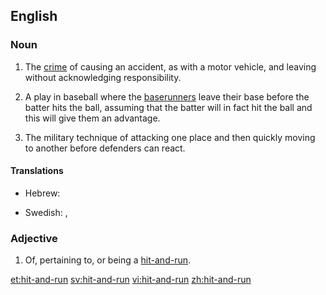 ==English==

===Noun===
{{en-noun}}
{{wikipedia}}

# {{legal}} The [[crime]] of causing an accident, as with a motor vehicle, and leaving without acknowledging responsibility.
# {{baseball}} A play in baseball where the [[baserunner]]s leave their base before the batter hits the ball, assuming that the batter will in fact hit the ball and this will give them an advantage.
# {{military}} The military technique of attacking one place and then quickly moving to another before defenders can react.

====Translations====
{{trans-top|the crime of causing an accident and leaving}}
* Hebrew: {{t|he|פגע וברח|tr=pagá uvarákh}}
{{trans-mid}}
* Swedish: {{t+|sv|smitning|c}}, {{t|sv|smitningsolycka|c}}
{{trans-bottom}}

===Adjective===
{{en-adj|-}}

# Of, pertaining to, or being a [[#Noun|hit-and-run]].

[[et:hit-and-run]]
[[sv:hit-and-run]]
[[vi:hit-and-run]]
[[zh:hit-and-run]]